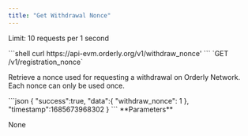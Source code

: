```yaml
---
title: "Get Withdrawal Nonce"
---
```


Limit: 10 requests per 1 second

<RequestExample>
```shell
curl https://api-evm.orderly.org/v1/withdraw_nonce'
```

</RequestExample>
`GET /v1/registration_nonce`

Retrieve a nonce used for requesting a withdrawal on Orderly Network. Each nonce can only be used once.

<ResponseExample>
```json
{
    "success":true,
    "data":{
      "withdraw_nonce": 1
    },
    "timestamp":1685673968302
}
```
</ResponseExample>
**Parameters**

None

